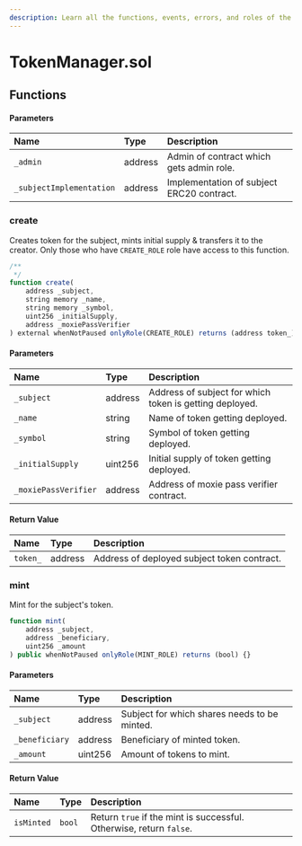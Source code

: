 ```yaml
---
description: Learn all the functions, events, errors, and roles of the TokenManager.sol contract.
---
```


# TokenManager.sol

## Functions

#### Parameters

| Name                     | Type    | Description                               |
| :----------------------- | :------ | :---------------------------------------- |
| `_admin`                 | address | Admin of contract which gets admin role.  |
| `_subjectImplementation` | address | Implementation of subject ERC20 contract. |

### create

Creates token for the subject, mints initial supply & transfers it to the creator. Only those who have `CREATE_ROLE` role have access to this function.

```js
/**
 */
function create(
    address _subject,
    string memory _name,
    string memory _symbol,
    uint256 _initialSupply,
    address _moxiePassVerifier
) external whenNotPaused onlyRole(CREATE_ROLE) returns (address token_) {}
```

#### Parameters

| Name                 | Type    | Description                                             |
| :------------------- | :------ | :------------------------------------------------------ |
| `_subject`           | address | Address of subject for which token is getting deployed. |
| `_name`              | string  | Name of token getting deployed.                         |
| `_symbol`            | string  | Symbol of token getting deployed.                       |
| `_initialSupply`     | uint256 | Initial supply of token getting deployed.               |
| `_moxiePassVerifier` | address | Address of moxie pass verifier contract.                |

#### Return Value

| Name     | Type    | Description                                 |
| :------- | :------ | :------------------------------------------ |
| `token_` | address | Address of deployed subject token contract. |

### mint

Mint for the subject's token.

```js
function mint(
    address _subject,
    address _beneficiary,
    uint256 _amount
) public whenNotPaused onlyRole(MINT_ROLE) returns (bool) {}
```

#### Parameters

| Name           | Type    | Description                                  |
| :------------- | :------ | :------------------------------------------- |
| `_subject`     | address | Subject for which shares needs to be minted. |
| `_beneficiary` | address | Beneficiary of minted token.                 |
| `_amount`      | uint256 | Amount of tokens to mint.                    |

#### Return Value

| Name       | Type   | Description                                                         |
| :--------- | :----- | :------------------------------------------------------------------ |
| `isMinted` | `bool` | Return `true` if the mint is successful. Otherwise, return `false`. |
